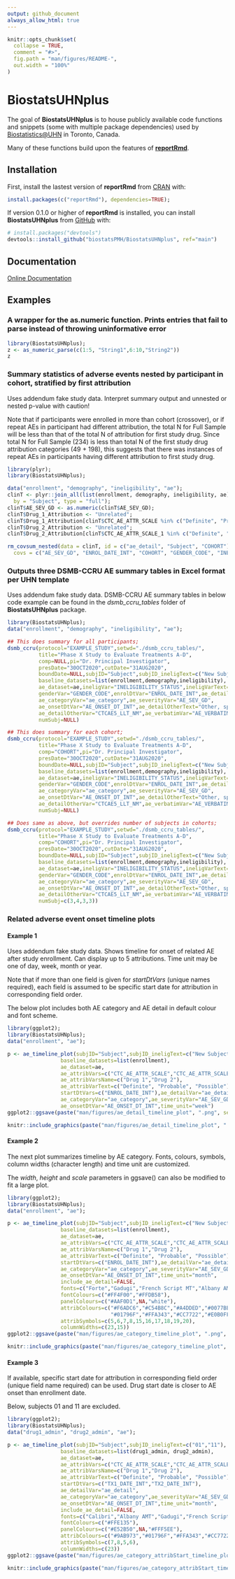 ```yaml
---
output: github_document
always_allow_html: true
---
```


<!-- This file is used to create README.md
Note that the README.md document may need updating to change
'\<0.001' to '<0.001'. 
-->

```r
knitr::opts_chunk$set(
  collapse = TRUE,
  comment = "#>",
  fig.path = "man/figures/README-",
  out.width = "100%"
)

```

# BiostatsUHNplus

The goal of **BiostatsUHNplus** is to house publicly available code functions and snippets (some with multiple package dependencies) 
used by [Biostatistics@UHN](https://www.biostatsuhn.com/) in Toronto, Canada.

Many of these functions build upon the features of [**reportRmd**](https://github.com/biostatsPMH/reportRmd).

## Installation

First, install the lastest version of **reportRmd** from [CRAN](https://cran.r-project.org/web/packages/reportRmd) with:


``` r
install.packages(c("reportRmd"), dependencies=TRUE);
```

If version 0.1.0 or higher of **reportRmd** is installed, you can install **BiostatsUHNplus** from [GitHub](https://github.com/) with:


``` r
# install.packages("devtools")
devtools::install_github("biostatsPMH/BiostatsUHNplus", ref="main")
```

## Documentation

[Online Documentation](https://biostatsPMH.github.io/BiostatsUHNplus/)

## Examples

### A wrapper for the as.numeric function. Prints entries that fail to parse instead of throwing uninformative error

```r
library(BiostatsUHNplus);
z <- as_numeric_parse(c(1:5, "String1",6:10,"String2"))
z

```


### Summary statistics of adverse events nested by participant in cohort, stratified by first attribution

Uses addendum fake study data. Interpret summary output and unnested or nested p-value with caution!

Note that if participants were enrolled in more than cohort (crossover), or if repeat AEs in participant had different attribution, the total N for Full Sample will be less than that of the total N of attribution for first study drug. Since total N for Full Sample (234) is less than total N of the first study drug attribution categories (49 + 198), this suggests that there was instances of repeat AEs in participants having different attribution to first study drug.

```r
library(plyr);
library(BiostatsUHNplus);

data("enrollment", "demography", "ineligibility", "ae");
clinT <- plyr::join_all(list(enrollment, demography, ineligibility, ae), 
  by = "Subject", type = "full");
clinT$AE_SEV_GD <- as.numeric(clinT$AE_SEV_GD);
clinT$Drug_1_Attribution <- "Unrelated";
clinT$Drug_1_Attribution[clinT$CTC_AE_ATTR_SCALE %in% c("Definite", "Probable", "Possible")] <- "Related";
clinT$Drug_2_Attribution <- "Unrelated";
clinT$Drug_2_Attribution[clinT$CTC_AE_ATTR_SCALE_1 %in% c("Definite", "Probable", "Possible")] <- "Related";

rm_covsum_nested(data = clinT, id = c("ae_detail", "Subject", "COHORT"), 
  covs = c("AE_SEV_GD", "ENROL_DATE_INT", "COHORT", "GENDER_CODE", "INELIGIBILITY_STATUS", "AE_ONSET_DT_INT", "Drug_2_Attribution", "ae_category"), maincov = "Drug_1_Attribution");
```



### Outputs three DSMB-CCRU AE summary tables in Excel format per UHN template

Uses addendum fake study data. DSMB-CCRU AE summary tables in below code example can be found in the *dsmb_ccru_tables* folder of **BiostatsUHNplus** package.

```r
library(BiostatsUHNplus);
data("enrollment", "demography", "ineligibility", "ae");

## This does summary for all participants;
dsmb_ccru(protocol="EXAMPLE_STUDY",setwd="./dsmb_ccru_tables/",
          title="Phase X Study to Evaluate Treatments A-D",
          comp=NULL,pi="Dr. Principal Investigator",
          presDate="30OCT2020",cutDate="31AUG2020",
          boundDate=NULL,subjID="Subject",subjID_ineligText=c("New Subject","Test"),
          baseline_datasets=list(enrollment,demography,ineligibility),
          ae_dataset=ae,ineligVar="INELIGIBILITY_STATUS",ineligVarText=c("Yes","Y"),
          genderVar="GENDER_CODE",enrolDtVar="ENROL_DATE_INT",ae_detailVar="ae_detail",
          ae_categoryVar="ae_category",ae_severityVar="AE_SEV_GD",
          ae_onsetDtVar="AE_ONSET_DT_INT",ae_detailOtherText="Other, specify",
          ae_detailOtherVar="CTCAE5_LLT_NM",ae_verbatimVar="AE_VERBATIM_TRM_TXT",
          numSubj=NULL)

## This does summary for each cohort;
dsmb_ccru(protocol="EXAMPLE_STUDY",setwd="./dsmb_ccru_tables/",
          title="Phase X Study to Evaluate Treatments A-D",
          comp="COHORT",pi="Dr. Principal Investigator",
          presDate="30OCT2020",cutDate="31AUG2020",
          boundDate=NULL,subjID="Subject",subjID_ineligText=c("New Subject","Test"),
          baseline_datasets=list(enrollment,demography,ineligibility),
          ae_dataset=ae,ineligVar="INELIGIBILITY_STATUS",ineligVarText=c("Yes","Y"),
          genderVar="GENDER_CODE",enrolDtVar="ENROL_DATE_INT",ae_detailVar="ae_detail",
          ae_categoryVar="ae_category",ae_severityVar="AE_SEV_GD",
          ae_onsetDtVar="AE_ONSET_DT_INT",ae_detailOtherText="Other, specify",
          ae_detailOtherVar="CTCAE5_LLT_NM",ae_verbatimVar="AE_VERBATIM_TRM_TXT",
          numSubj=NULL)

## Does same as above, but overrides number of subjects in cohorts;
dsmb_ccru(protocol="EXAMPLE_STUDY",setwd="./dsmb_ccru_tables/",
          title="Phase X Study to Evaluate Treatments A-D",
          comp="COHORT",pi="Dr. Principal Investigator",
          presDate="30OCT2020",cutDate="31AUG2020",
          boundDate=NULL,subjID="Subject",subjID_ineligText=c("New Subject","Test"),
          baseline_datasets=list(enrollment,demography,ineligibility),
          ae_dataset=ae,ineligVar="INELIGIBILITY_STATUS",ineligVarText=c("Yes","Y"),
          genderVar="GENDER_CODE",enrolDtVar="ENROL_DATE_INT",ae_detailVar="ae_detail",
          ae_categoryVar="ae_category",ae_severityVar="AE_SEV_GD",
          ae_onsetDtVar="AE_ONSET_DT_INT",ae_detailOtherText="Other, specify",
          ae_detailOtherVar="CTCAE5_LLT_NM",ae_verbatimVar="AE_VERBATIM_TRM_TXT",
          numSubj=c(3,4,3,3))
```



### Related adverse event onset timeline plots

#### Example 1
Uses addendum fake study data. Shows timeline for onset of related AE after study enrollment. Can display up to 5 attributions. Time unit may be one of day, week, month or year.

Note that if more than one field is given for *startDtVars* (unique names required), each field is assumed to be specific start date for attribution in corresponding field order.

The below plot includes both AE category and AE detail in default colour and font scheme.

```r
library(ggplot2);
library(BiostatsUHNplus);
data("enrollment", "ae");

p <- ae_timeline_plot(subjID="Subject",subjID_ineligText=c("New Subject","Test"),
                 baseline_datasets=list(enrollment),
                 ae_dataset=ae,
                 ae_attribVars=c("CTC_AE_ATTR_SCALE","CTC_AE_ATTR_SCALE_1"),
                 ae_attribVarsName=c("Drug 1","Drug 2"),
                 ae_attribVarText=c("Definite", "Probable", "Possible"),
                 startDtVars=c("ENROL_DATE_INT"),ae_detailVar="ae_detail",
                 ae_categoryVar="ae_category",ae_severityVar="AE_SEV_GD",
                 ae_onsetDtVar="AE_ONSET_DT_INT",time_unit="week")
ggplot2::ggsave(paste("man/figures/ae_detail_timeline_plot", ".png", sep=""), p, width=6.4, height=10, device="png", scale = 1.15);
```

```r
knitr::include_graphics(paste("man/figures/ae_detail_timeline_plot", ".png", sep=""))
```


#### Example 2
The next plot summarizes timeline by AE category. Fonts, colours, symbols, column widths (character length) and time unit are customized.

The *width*, *height* and *scale* parameters in ggsave() can also be modified to fit a large plot.

```r
library(ggplot2);
library(BiostatsUHNplus);
data("enrollment", "ae");

p <- ae_timeline_plot(subjID="Subject",subjID_ineligText=c("New Subject","Test"),
                 baseline_datasets=list(enrollment),
                 ae_dataset=ae,
                 ae_attribVars=c("CTC_AE_ATTR_SCALE","CTC_AE_ATTR_SCALE_1"),
                 ae_attribVarsName=c("Drug 1","Drug 2"),
                 ae_attribVarText=c("Definite", "Probable", "Possible"),
                 startDtVars=c("ENROL_DATE_INT"),ae_detailVar="ae_detail",
                 ae_categoryVar="ae_category",ae_severityVar="AE_SEV_GD",
                 ae_onsetDtVar="AE_ONSET_DT_INT",time_unit="month",
                 include_ae_detail=FALSE,
                 fonts=c("Forte","Gadugi","French Script MT","Albany AMT","Calibri"),
                 fontColours=c("#FF4F00","#FFDB58"),
                 panelColours=c("#AAF0D1",NA,"white"),
                 attribColours=c("#F6ADC6","#C54B8C","#A4DDED","#0077BE","#9AB973",
                                 "#01796F","#FFA343","#CC7722","#E0B0FF","#5A4FCF"),
                 attribSymbols=c(5,6,7,8,15,16,17,18,19,20),
                 columnWidths=c(23,15))
ggplot2::ggsave(paste("man/figures/ae_category_timeline_plot", ".png", sep=""), p, width=3.6, height=5.4, device="png", scale = 1);
```

```r
knitr::include_graphics(paste("man/figures/ae_category_timeline_plot", ".png", sep=""))
```


#### Example 3
If available, specific start date for attribution in corresponding field order (unique field name required) can be used. Drug start date is closer to AE onset than enrollment date.

Below, subjects 01 and 11 are excluded.


```r
library(ggplot2);
library(BiostatsUHNplus);
data("drug1_admin", "drug2_admin", "ae");

p <- ae_timeline_plot(subjID="Subject",subjID_ineligText=c("01","11"),
                 baseline_datasets=list(drug1_admin, drug2_admin),
                 ae_dataset=ae,
                 ae_attribVars=c("CTC_AE_ATTR_SCALE","CTC_AE_ATTR_SCALE_1"),
                 ae_attribVarsName=c("Drug 1","Drug 2"),
                 ae_attribVarText=c("Definite", "Probable", "Possible"),
                 startDtVars=c("TX1_DATE_INT","TX2_DATE_INT"),
                 ae_detailVar="ae_detail",
                 ae_categoryVar="ae_category",ae_severityVar="AE_SEV_GD",
                 ae_onsetDtVar="AE_ONSET_DT_INT",time_unit="month",
                 include_ae_detail=FALSE,
                 fonts=c("Calibri","Albany AMT","Gadugi","French Script MT","Forte"),
                 fontColours=c("#FFE135"),
                 panelColours=c("#E52B50",NA,"#FFF5EE"),
                 attribColours=c("#9AB973","#01796F","#FFA343","#CC7722"),   
                 attribSymbols=c(7,8,5,6),
                 columnWidths=c(23))
ggplot2::ggsave(paste("man/figures/ae_category_attribStart_timeline_plot", ".png", sep=""), p, width=4.2, height=5.4, device="png", scale = 1);
```

```r
knitr::include_graphics(paste("man/figures/ae_category_attribStart_timeline_plot", ".png", sep=""))
```